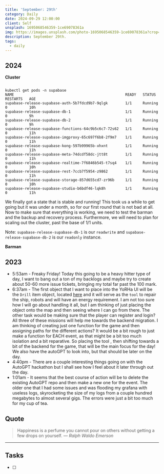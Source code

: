 ```yaml
---
title: 'September: 29th'
category: Daily
date: 2024-09-29 12:00:00
client: Self
unsplash: 1695068546359-1ce69078361a
img: https://images.unsplash.com/photo-1695068546359-1ce69078361a?crop=entropy&cs=srgb&fm=jpg&ixid=MnwzNjM5Nzd8MHwxfHJhbmRvbXx8fHx8fHx8fDE2ODE3NDg2ODY&ixlib=rb-4.0.3&q=85
description: September 29th. 
tags:
  - daily
---
```



## 2024

**Cluster**

```

kubectl get pods -n supabase
NAME                                                   READY   STATUS    RESTARTS   AGE
supabase-release-supabase-auth-5b7fdcd9b7-9qlgk        1/1     Running   0          10h
supabase-release-supabase-db-1                         1/1     Running   0          9h
supabase-release-supabase-db-2                         1/1     Running   0          9h
supabase-release-supabase-functions-64c9b5c6c7-72s62   1/1     Running   0          11h
supabase-release-supabase-imgproxy-65c697f6b8-2f9m7    1/1     Running   0          11h
supabase-release-supabase-kong-597b99965b-xhxnt        1/1     Running   0          11h
supabase-release-supabase-meta-74dcdf58dc-jtt8t        1/1     Running   0          11h
supabase-release-supabase-realtime-7f6846b545-t7sq4    1/1     Running   0          10h
supabase-release-supabase-rest-7ccb7f5954-z9862        1/1     Running   0          11h
supabase-release-supabase-storage-857d655cd7-zr96b     1/1     Running   0          10h
supabase-release-supabase-studio-b6bdf46-lqk8h         1/1     Running   0          11h

```

We finally got a state that is stable and running!
This took us a while to get going but it was under a month, so for our first round that is not bad at all.
Now to make sure that everything is working, we need to test the barman and the backup and recovery process.
Furthermore, we will need to plan for scaling out the cluster, past the base of 1/1 units.

Note: `supabase-release-supabase-db-1` is our `readwrite` and `supabase-release-supabase-db-2` is our `readonly` instance.


**Barman**



## 2023
- 5:53am - Freaky Friday! Today this going to be a heavy hitter type of day, I want to bang out a ton of my backlogs and maybe try to create about 50-60 more issue tickets, bringing my total far past the 100 mark. 
- 6:37am - The first object that I want to place into the YoRHa UI will be the `Drill` item object, located [here](https://i.imgur.com/ddKIcQu.png) and it will serve as the `tool` to repair the ship, robots and will have an energy requirement. I am not too sure how I will go about handling it all, but I am thinking of just placing the object onto the map and then seeing where I can go from there. The other task would be making sure that the player can register and login? All three of these missions will help me towards the backend migration. I am thinking of creating just one function for the game and then assigning paths for the different actions? It would be a bit rough to just make a function for EACH event, as that might be a bit too much isolation and a bit reparative. So placing the tool , then shifting towards a bit of the backend for the game, that will be the main focus for the day! We also have the autoGPT to look into, but that should be later on the day.
- 4:40pm - There are a couple interesting things going on with the AutoGPT hackathon but I shall see how I feel about it later through out the day.
- 1:01am - It seems that the best course of action will be to delete the existing AutoGPT repo and then make a new one for the event. The older one that I had some issues and was flooding my grafana with useless logs, skyrocketing the size of my logs from a couple hundred megabytes to almost several gigs. The errors were just a bit too much for my cup of tea.

## Quote

> Happiness is a perfume you cannot pour on others without getting a few drops on yourself.
> — <cite>Ralph Waldo Emerson</cite>

---

## Tasks

- [ ]